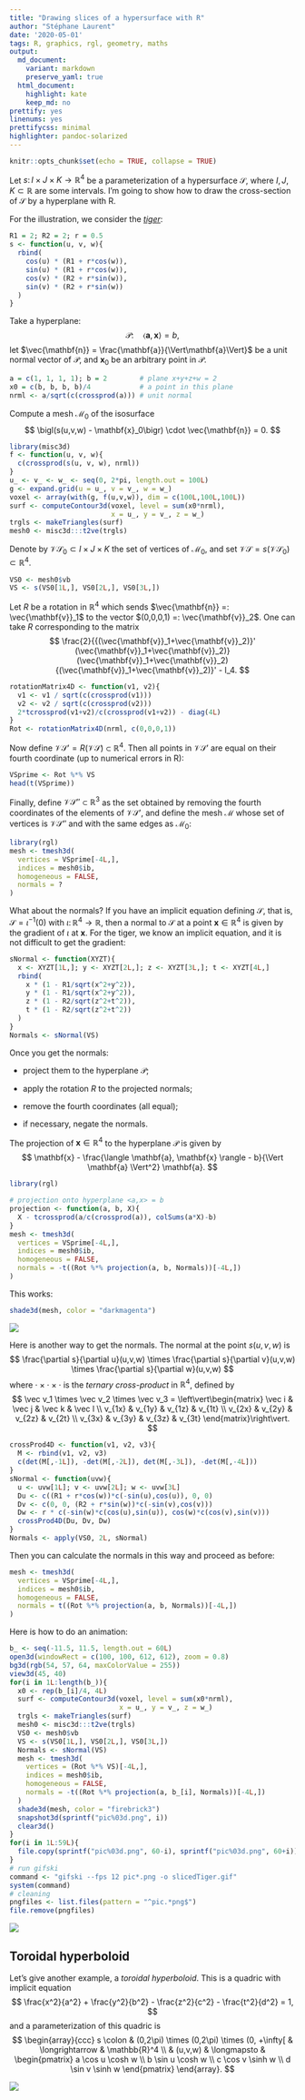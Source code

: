 ```yaml
---
title: "Drawing slices of a hypersurface with R"
author: "Stéphane Laurent"
date: '2020-05-01'
tags: R, graphics, rgl, geometry, maths
output:
  md_document:
    variant: markdown
    preserve_yaml: true
  html_document:
    highlight: kate
    keep_md: no
prettify: yes
linenums: yes
prettifycss: minimal
highlighter: pandoc-solarized
---
```


```r
knitr::opts_chunk$set(echo = TRUE, collapse = TRUE)
```

Let $s \colon I \times J \times K \to \mathbb{R}^4$ be a 
parameterization of a hypersurface $\mathcal{S}$, 
where $I,J,K \subset \mathbb{R}$ are some intervals. 
I'm going to show how to draw the cross-section of $\mathcal{S}$ by 
a hyperplane with R. 

For the illustration, we consider the 
[*tiger*](http://hi.gher.space/wiki/Tiger):

```r
R1 = 2; R2 = 2; r = 0.5
s <- function(u, v, w){
  rbind(
    cos(u) * (R1 + r*cos(w)),
    sin(u) * (R1 + r*cos(w)),
    cos(v) * (R2 + r*sin(w)),
    sin(v) * (R2 + r*sin(w))
  )
}
```

Take a hyperplane:
$$
\mathcal{P}\colon \quad \langle \mathbf{a}, \mathbf{x} \rangle = b,
$$
let $\vec{\mathbf{n}} = \frac{\mathbf{a}}{\Vert\mathbf{a}\Vert}$ be a unit 
normal vector of $\mathcal{P}$, and $\mathbf{x}_0$ be an arbitrary 
point in $\mathcal{P}$.

```r
a = c(1, 1, 1, 1); b = 2        # plane x+y+z+w = 2
x0 = c(b, b, b, b)/4            # a point in this plane
nrml <- a/sqrt(c(crossprod(a))) # unit normal
```


Compute a mesh $\mathcal{M}_0$ of the isosurface 
$$
\bigl(s(u,v,w) - \mathbf{x}_0\bigr) \cdot \vec{\mathbf{n}} = 0.
$$
```r
library(misc3d)
f <- function(u, v, w){
  c(crossprod(s(u, v, w), nrml))
}
u_ <- v_ <- w_ <- seq(0, 2*pi, length.out = 100L)
g <- expand.grid(u = u_, v = v_, w = w_)
voxel <- array(with(g, f(u,v,w)), dim = c(100L,100L,100L))
surf <- computeContour3d(voxel, level = sum(x0*nrml), 
                         x = u_, y = v_, z = w_)
trgls <- makeTriangles(surf)
mesh0 <- misc3d:::t2ve(trgls)
```

Denote by $\mathcal{V}\mathcal{S}_0 \subset I \times J \times K$ 
the set of vertices of $\mathcal{M}_0$, and set 
$\mathcal{V}\mathcal{S} = s(\mathcal{V}\mathcal{S}_0) \subset \mathbb{R}^4$. 

```r
VS0 <- mesh0$vb
VS <- s(VS0[1L,], VS0[2L,], VS0[3L,]) 
```

Let $R$ be a rotation in $\mathbb{R}^4$ which sends 
$\vec{\mathbf{n}} =: \vec{\mathbf{v}}_1$ to the vector 
$(0,0,0,1) =: \vec{\mathbf{v}}_2$. 
One can take $R$ corresponding to the matrix
$$
\frac{2}{{(\vec{\mathbf{v}}_1+\vec{\mathbf{v}}_2)}'
(\vec{\mathbf{v}}_1+\vec{\mathbf{v}}_2)}
(\vec{\mathbf{v}}_1+\vec{\mathbf{v}}_2)
{(\vec{\mathbf{v}}_1+\vec{\mathbf{v}}_2)}' - I_4.
$$
```r
rotationMatrix4D <- function(v1, v2){
  v1 <- v1 / sqrt(c(crossprod(v1)))
  v2 <- v2 / sqrt(c(crossprod(v2)))
  2*tcrossprod(v1+v2)/c(crossprod(v1+v2)) - diag(4L)
}
Rot <- rotationMatrix4D(nrml, c(0,0,0,1))
```

Now define 
$\mathcal{V}\mathcal{S}' = R(\mathcal{V}\mathcal{S}) \subset \mathbb{R}^4$. 
Then all points in $\mathcal{V}\mathcal{S}'$ are equal on their fourth 
coordinate (up to numerical errors in R):

```r
VSprime <- Rot %*% VS
head(t(VSprime))
```

Finally, define $\mathcal{V}\mathcal{S}'' \subset \mathbb{R}^3$ as the set 
obtained by removing the fourth coordinates of the elements of 
$\mathcal{V}\mathcal{S}'$, and define the mesh $\mathcal{M}$ whose 
set of vertices is $\mathcal{V}\mathcal{S}''$ and with the same 
edges as $\mathcal{M}_0$:
```r
library(rgl)
mesh <- tmesh3d(
  vertices = VSprime[-4L,],
  indices = mesh0$ib,
  homogeneous = FALSE,
  normals = ?
)
```

What about the normals? If you have an implicit equation defining 
$\mathcal{S}$, that is, $\mathcal{S} = \iota^{-1}(0)$ with 
$\iota\colon \mathbb{R}^4 \to \mathbb{R}$, then a normal to $\mathcal{S}$ 
at a point $\mathbf{x} \in \mathbb{R}^4$ is given by the gradient of $\iota$ 
at $\mathbf{x}$. For the tiger, we know an implicit equation, and it is 
not difficult to get the gradient:

```r
sNormal <- function(XYZT){
  x <- XYZT[1L,]; y <- XYZT[2L,]; z <- XYZT[3L,]; t <- XYZT[4L,]
  rbind(
    x * (1 - R1/sqrt(x^2+y^2)),
    y * (1 - R1/sqrt(x^2+y^2)),
    z * (1 - R2/sqrt(z^2+t^2)),
    t * (1 - R2/sqrt(z^2+t^2))
  )
}
Normals <- sNormal(VS)
```

Once you get the normals:

- project them to the hyperplane $\mathcal{P}$;

- apply the rotation $R$ to the projected normals;

- remove the fourth coordinates (all equal);

- if necessary, negate the normals.

The projection of $\mathbf{x} \in \mathbb{R}^4$ to 
the hyperplane $\mathcal{P}$ is given by
$$
\mathbf{x} - 
\frac{\langle \mathbf{a}, \mathbf{x} \rangle - b}{\Vert \mathbf{a} \Vert^2} 
\mathbf{a}.
$$

```r
library(rgl)
```

```r
# projection onto hyperplane <a,x> = b
projection <- function(a, b, X){
  X - tcrossprod(a/c(crossprod(a)), colSums(a*X)-b)
}
mesh <- tmesh3d(
  vertices = VSprime[-4L,], 
  indices = mesh0$ib, 
  homogeneous = FALSE,
  normals = -t((Rot %*% projection(a, b, Normals))[-4L,])
)
```

This works:
```r
shade3d(mesh, color = "darkmagenta")
```

![](figures/tiger1.png)

Here is another way to get the normals. The normal at the point $s(u,v,w)$ 
is
$$
\frac{\partial s}{\partial u}(u,v,w) \times
\frac{\partial s}{\partial v}(u,v,w) \times
\frac{\partial s}{\partial w}(u,v,w) 
$$
where $\cdot \times \cdot \times \cdot$ is the *ternary cross-product* 
in $\mathbb{R}^4$, defined by
$$
\vec v_1 \times \vec v_2 \times \vec v_3 = 
\left\vert\begin{matrix}
\vec i & \vec j & \vec k & \vec l \\ 
v_{1x} & v_{1y} & v_{1z} & v_{1t} \\ 
v_{2x} & v_{2y} & v_{2z} & v_{2t} \\ 
v_{3x} & v_{3y} & v_{3z} & v_{3t} 
\end{matrix}\right\vert.
$$

```r
crossProd4D <- function(v1, v2, v3){
  M <- rbind(v1, v2, v3)
  c(det(M[,-1L]), -det(M[,-2L]), det(M[,-3L]), -det(M[,-4L]))
}
sNormal <- function(uvw){
  u <- uvw[1L]; v <- uvw[2L]; w <- uvw[3L]
  Du <- c((R1 + r*cos(w))*c(-sin(u),cos(u)), 0, 0)
  Dv <- c(0, 0, (R2 + r*sin(w))*c(-sin(v),cos(v)))
  Dw <- r * c(-sin(w)*c(cos(u),sin(u)), cos(w)*c(cos(v),sin(v)))
  crossProd4D(Du, Dv, Dw)
}
Normals <- apply(VS0, 2L, sNormal)
```

Then you can calculate the normals in this way and proceed as before:

```r
mesh <- tmesh3d(
  vertices = VSprime[-4L,], 
  indices = mesh0$ib, 
  homogeneous = FALSE,
  normals = t((Rot %*% projection(a, b, Normals))[-4L,])
)
```

Here is how to do an animation:

```r
b_ <- seq(-11.5, 11.5, length.out = 60L)
open3d(windowRect = c(100, 100, 612, 612), zoom = 0.8)
bg3d(rgb(54, 57, 64, maxColorValue = 255))
view3d(45, 40)
for(i in 1L:length(b_)){
  x0 <- rep(b_[i]/4, 4L) 
  surf <- computeContour3d(voxel, level = sum(x0*nrml), 
                           x = u_, y = v_, z = w_)
  trgls <- makeTriangles(surf)
  mesh0 <- misc3d:::t2ve(trgls)
  VS0 <- mesh0$vb
  VS <- s(VS0[1L,], VS0[2L,], VS0[3L,])
  Normals <- sNormal(VS)
  mesh <- tmesh3d(
    vertices = (Rot %*% VS)[-4L,], 
    indices = mesh0$ib, 
    homogeneous = FALSE,
    normals = -t((Rot %*% projection(a, b_[i], Normals))[-4L,])
  )
  shade3d(mesh, color = "firebrick3")
  snapshot3d(sprintf("pic%03d.png", i))
  clear3d()
}
for(i in 1L:59L){
  file.copy(sprintf("pic%03d.png", 60-i), sprintf("pic%03d.png", 60+i))
}
# run gifski
command <- "gifski --fps 12 pic*.png -o slicedTiger.gif"
system(command)
# cleaning
pngfiles <- list.files(pattern = "^pic.*png$")
file.remove(pngfiles)
```

![](figures/tiger2.gif)


## Toroidal hyperboloid

Let's give another example, a *toroidal hyperboloid*. This is a 
quadric with implicit equation
$$
\frac{x^2}{a^2} + \frac{y^2}{b^2} - \frac{z^2}{c^2} - \frac{t^2}{d^2} = 1,
$$
and a parameterization of this quadric is
$$
\begin{array}{ccc}
s \colon & (0,2\pi) \times (0,2\pi) \times (0, +\infty[ & 
\longrightarrow & \mathbb{R}^4 \\
 & (u,v,w) & \longmapsto & 
\begin{pmatrix}
a \cos u \cosh w \\ 
b \sin u \cosh w \\
c \cos v \sinh w \\
d \sin v \sinh w 
\end{pmatrix}
\end{array}.
$$

![](figures/toroidalHyperboloid.gif)
